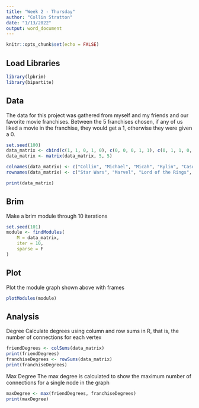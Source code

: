 ```yaml
---
title: "Week 2 - Thursday"
author: "Collin Stratton"
date: "1/13/2022"
output: word_document
---
```

```r
knitr::opts_chunk$set(echo = FALSE)
```
## Load Libraries
```r
library(lpbrim)
library(bipartite)
```

## Data
The data for this project was gathered from myself and my friends and our favorite movie franchises. Between the 5 franchises chosen, if any of us liked a movie in the franchise, they would get a 1, otherwise they were given a 0.
```r
set.seed(100)
data_matrix <- cbind(c(1, 1, 0, 1, 0), c(0, 0, 0, 1, 1), c(0, 1, 1, 0, 0), c(1, 0, 1, 0, 0), c(0, 0, 1, 1, 0))
data_matrix <- matrix(data_matrix, 5, 5)

colnames(data_matrix) <- c("Collin", "Michael", "Micah", "Rylin", "Cason")
rownames(data_matrix) <- c("Star Wars", "Marvel", "Lord of the Rings", "Maze Runner", "DC")

print(data_matrix)
```
## Brim
Make a brim module through 10 iterations
```r
set.seed(101)
module <- findModules(
    M = data_matrix,
    iter = 10,
    sparse = F
)
```

## Plot
Plot the module graph shown above with frames
```r
plotModules(module)
```

## Analysis
Degree\n
Calculate degrees using column and row sums in R, that is, the number of connections for each vertex
```r
friendDegrees <- colSums(data_matrix)
print(friendDegrees)
franchiseDegrees <- rowSums(data_matrix)
print(franchiseDegrees)
```

Max Degree\n
The max degree is calculated to show the maximum number of connections for a single node in the graph
```r
maxDegree <- max(friendDegrees, franchiseDegrees)
print(maxDegree)
```
